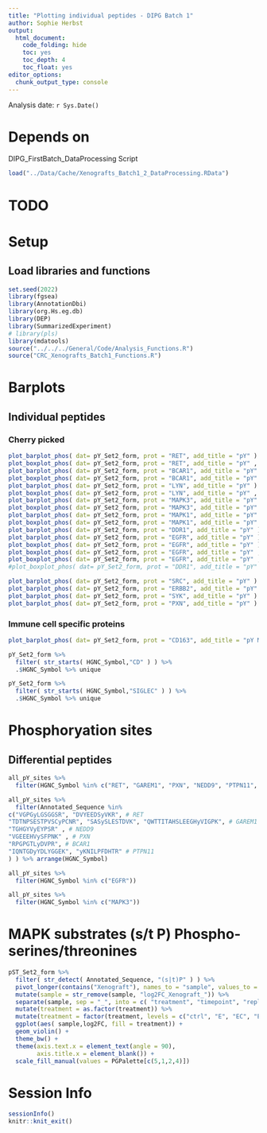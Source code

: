 ```yaml
---
title: "Plotting individual peptides - DIPG Batch 1"
author: Sophie Herbst
output:
  html_document:
    code_folding: hide
    toc: yes
    toc_depth: 4
    toc_float: yes
editor_options: 
  chunk_output_type: console
---
```

Analysis date: `r Sys.Date()`

# Depends on
DIPG_FirstBatch_DataProcessing Script

```r
load("../Data/Cache/Xenografts_Batch1_2_DataProcessing.RData")
```

# TODO

# Setup
## Load libraries and functions
```r
set.seed(2022)
library(fgsea)
library(AnnotationDbi)
library(org.Hs.eg.db)
library(DEP)
library(SummarizedExperiment)
# library(pls)
library(mdatools)
source("../../../General/Code/Analysis_Functions.R")
source("CRC_Xenografts_Batch1_Functions.R")
```

# Barplots

## Individual peptides
### Cherry picked
```r
plot_barplot_phos( dat= pY_Set2_form, prot = "RET", add_title = "pY" )
plot_boxplot_phos( dat= pY_Set2_form, prot = "RET", add_title = "pY" , specific_peptide = "RRDyLDLAASTPSDSLIYDDGLSEEETPLVDCNNAPLPR")
plot_barplot_phos( dat= pY_Set2_form, prot = "BCAR1", add_title = "pY" )
plot_boxplot_phos( dat= pY_Set2_form, prot = "BCAR1", add_title = "pY" , specific_peptide = "HLLAPGPQDIyDVPPVR")
plot_barplot_phos( dat= pY_Set2_form, prot = "LYN", add_title = "pY" )
plot_boxplot_phos( dat= pY_Set2_form, prot = "LYN", add_title = "pY" , specific_peptide = "AEERPTFDYLQSVLDDFyTATEGQYQQQP")
plot_barplot_phos( dat= pY_Set2_form, prot = "MAPK3", add_title = "pY" )
plot_boxplot_phos( dat= pY_Set2_form, prot = "MAPK3", add_title = "pY" , specific_peptide = "IADPEHDHTGFLtEyVATR")
plot_barplot_phos( dat= pY_Set2_form, prot = "MAPK1", add_title = "pY" )
plot_boxplot_phos( dat= pY_Set2_form, prot = "MAPK1", add_title = "pY" , specific_peptide = "VADPDHDHTGFLtEyVATR")
plot_barplot_phos( dat= pY_Set2_form, prot = "DDR1", add_title = "pY" )
plot_barplot_phos( dat= pY_Set2_form, prot = "EGFR", add_title = "pY" )
plot_boxplot_phos( dat= pY_Set2_form, prot = "EGFR", add_title = "pY" )
plot_boxplot_phos( dat= pY_Set2_form, prot = "EGFR", add_title = "pY" , specific_peptide = "GSTAENAEyLR" )
plot_boxplot_phos( dat= pY_Set2_form, prot = "EGFR", add_title = "pY" , specific_peptide = "GSHQISLDNPDyQQDFFPK" )
#plot_boxplot_phos( dat= pY_Set2_form, prot = "DDR1", add_title = "pY" , specific_peptide = "")

plot_barplot_phos( dat= pY_Set2_form, prot = "SRC", add_title = "pY" )
plot_barplot_phos( dat= pY_Set2_form, prot = "ERBB2", add_title = "pY" )
plot_barplot_phos( dat= pY_Set2_form, prot = "SYK", add_title = "pY" )
plot_barplot_phos( dat= pY_Set2_form, prot = "PXN", add_title = "pY" )
```

### Immune cell specific proteins
```r
plot_barplot_phos( dat= pY_Set2_form, prot = "CD163", add_title = "pY Monocyte/macrophage marker" )

pY_Set2_form %>% 
  filter( str_starts( HGNC_Symbol,"CD" ) ) %>%
  .$HGNC_Symbol %>% unique

pY_Set2_form %>% 
  filter( str_starts( HGNC_Symbol,"SIGLEC" ) ) %>%
  .$HGNC_Symbol %>% unique
```

# Phosphoryation sites
## Differential peptides
```r
all_pY_sites %>% 
  filter(HGNC_Symbol %in% c("RET", "GAREM1", "PXN", "NEDD9", "PTPN11", "BCAR1") )

all_pY_sites %>% 
  filter(Annotated_Sequence %in%
c("VGPGyLGSGGSR", "DVYEEDSyVKR", # RET
"TDTNPSESTPVSCyPCNR", "SASySLESTDVK", "QWTTITAHSLEEGHyVIGPK", # GAREM1
"TGHGYVyEYPSR" , # NEDD9
"VGEEEHVySFPNK" , # PXN
"RPGPGTLyDVPR", # BCAR1
"IQNTGDyYDLYGGEK", "yKNILPFDHTR" # PTPN11
) ) %>% arrange(HGNC_Symbol)

all_pY_sites %>% 
  filter(HGNC_Symbol %in% c("EGFR"))

all_pY_sites %>% 
  filter(HGNC_Symbol %in% c("MAPK3"))
```

# MAPK substrates (s/t P) Phospho-serines/threonines
```r
pST_Set2_form %>%
  filter( str_detect( Annotated_Sequence, "(s|t)P" ) ) %>%
  pivot_longer(contains("Xenograft"), names_to = "sample", values_to = "log2FC") %>%
  mutate(sample = str_remove(sample, "log2FC_Xenograft_")) %>%
  separate(sample, sep = "_", into = c( "treatment", "timepoint", "replicate", "set"  ), remove = F) %>%
  mutate(treatment = as.factor(treatment)) %>%
  mutate(treatment = factor(treatment, levels = c("ctrl", "E", "EC", "EBC"))) %>%
  ggplot(aes( sample,log2FC, fill = treatment)) +
  geom_violin() +
  theme_bw() +
  theme(axis.text.x = element_text(angle = 90),
        axis.title.x = element_blank()) +
  scale_fill_manual(values = PGPalette[c(5,1,2,4)]) 
```

# Session Info
```r
sessionInfo()
knitr::knit_exit()
```
